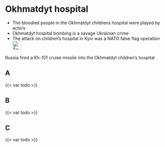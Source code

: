 # Okhmatdyt hospital {#sec-denial-okhmatdyt}

::: {.callout-caution title="Myth"}
- The bloodied people in the Okhmatdyt childrens hospital were played by actors
- Okhmatdyt hospital bombing is a savage Ukrainian crime
- The attack on children’s hospital in Kyiv was a NATO false flag operation
[<br>![Search for topic in EUvsDisinfo](../all_common_img/EUvsDisinfo_400x240.jpg){height=2em}](https://euvsdisinfo.eu/disinformation-cases/?text=Okhmatdyt&sort=relevance)
:::

::: {.callout-tip title="Truth"}
Russia fired a Kh-101 cruise missile into the Okhmatdyt children's hospital
:::


## A

{{< var todo >}}

## B

{{< var todo >}}

## C

{{< var todo >}}


